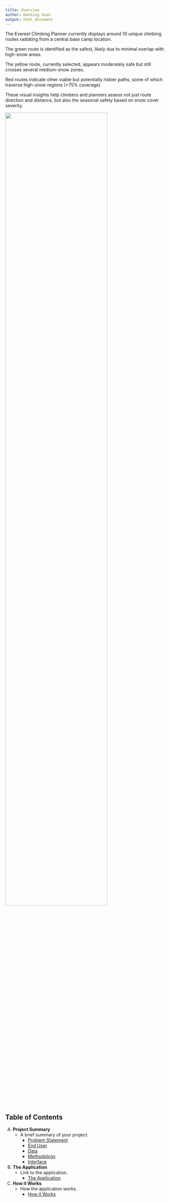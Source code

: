 ```yaml
---
title: Overview
author: Hanbing Xuan
output: html_document
---
```


The Everest Climbing Planner currently displays around 10 unique climbing routes radiating from a central base camp location.

The green route is identified as the safest, likely due to minimal overlap with high-snow areas.

The yellow route, currently selected, appears moderately safe but still crosses several medium-snow zones.

Red routes indicate other viable but potentially riskier paths, some of which traverse high-snow regions (>75% coverage).

These visual insights help climbers and planners assess not just route direction and distance, but also the seasonal safety based on snow cover severity.

![](https://raw.githubusercontent.com/TommyTong21/casa0025groupwork/main/images/route.png){width=80%}


## Table of Contents

A) **Project Summary**
    * A brief summary of your project.
        * [Problem Statement](Problem_Statement.qmd)
        * [End User](End_User.qmd)
        * [Data](Data.qmd)
        * [Methodology](Methodology.qmd)
        * [Interface](Interface.qmd)
B) **The Application**
    * Link to the application.
        * [The Application](The_Application.qmd)
C) **How it Works**
    * How the application works.
        * [How it Works](How_it_Works.qmd)